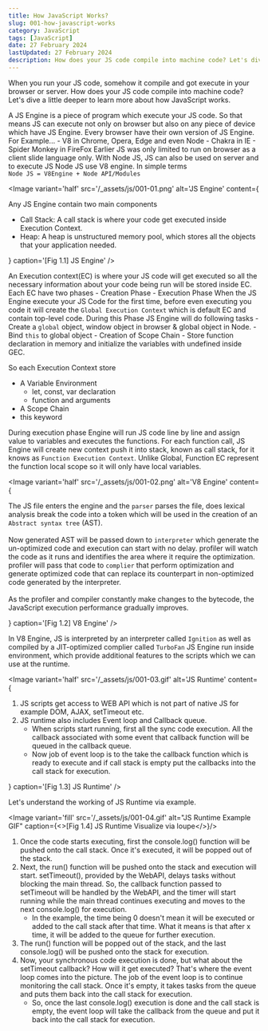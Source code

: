 ```yaml
---
title: How JavaScript Works?
slug: 001-how-javascript-works
category: JavaScript
tags: [JavaScript]
date: 27 February 2024
lastUpdated: 27 February 2024
description: How does your JS code compile into machine code? Let's dive a little deeper to learn more about how JavaScript works.
---
```

When you run your JS code, somehow it compile and got execute in your browser or server. How does your JS code compile into machine code? Let's dive a little deeper to learn more about how JavaScript works.

<Heading id="js-engine" title="What is JS Engine?">
A JS Engine is a piece of program which execute your JS code. So that means JS can execute not only on
browser but also on any piece of device which have JS Engine. Every browser have their own version of JS Engine. For Example...
- V8 in Chrome, Opera, Edge and even Node
- Chakra in IE
- Spider Monkey in FireFox

<Callout>
  Earlier JS was only limited to run on browser as a client slide language only.
  With Node JS, JS can also be used on server and to execute JS Node JS use V8
  engine. In simple terms
  <br />
  <Code>Node JS = V8Engine + Node API/Modules</Code>
</Callout>

<Image
  variant='half'
  src='/_assets/js/001-01.png'
  alt='JS Engine'
  content={
    <section>
      Any JS Engine contain two main components
      <ul>
        <li>
          Call Stack: A call stack is where your code get executed inside
          Execution Context.
        </li>
        <li>
          Heap: A heap is unstructured memory pool, which stores all the objects
          that your application needed.
        </li>
      </ul>
    </section>
  }
  caption='[Fig 1.1] JS Engine'
/>

<SubHeading id="call-stack-and-execution-context" title="Call stack & Execution Context">
An Execution context(EC) is where your JS code will get executed so all the necessary information about your code being run will be stored inside EC. Each EC have two phases
- Creation Phase
- Execution Phase

<SubHeading id="creation-phase" title="The Creation Phase">
When the JS Engine execute your JS Code for the first time, before even executing you code it will create the <Code>Global Execution Context</Code> which is default EC and contain top-level code.
During this Phase JS Engine will do following tasks
- Create a <Code>global</Code> object, window object in browser & global object in Node.
- Bind <Code>this</Code> to global object
- Creation of Scope Chain
- Store function declaration in memory and initialize the variables with undefined inside GEC.

So each Execution Context store

- A Variable Environment
  - let, const, var declaration
  - function and arguments
- A Scope Chain
- this keyword
</SubHeading>

<SubHeading id="execution-phase" title="The Execution Phase">
During execution phase Engine will run JS code line by line and assign value to variables and executes the functions. For each function call, JS Engine will create new context push it into stack, known as call stack, for it knows as <Code>Function Execution Context</Code>. Unlike Global, Function EC represent the function local scope so it will only have local variables.

</SubHeading>
</SubHeading>
<br/>
</Heading>

<Heading id="v8-engine" title="A brief intro of V8 Engine">

<Image
  variant='half'
  src='/_assets/js/001-02.png'
  alt='V8 Engine'
  content={
    <p>
      The JS file enters the engine and the <Code>parser</Code> parses the file,
      does lexical analysis break the code into a token which will be used in
      the creation of an <Code>Abstract syntax tree</Code> (AST).
      <br />
      <br />
      Now generated AST will be passed down to <Code>interpreter</Code> which generate
      the un-optimized code and execution can start with no delay. profiler will
      watch the code as it runs and identifies the area where it require the optimization.
      profiler will pass that code to <Code>complier</Code> that perform optimization
      and generate optimized code that can replace its counterpart in non-optimized
      code generated by the interpreter.
      <br />
      <br />
      As the profiler and compiler constantly make changes to the bytecode, the
      JavaScript execution performance gradually improves.
    </p>
  }
  caption='[Fig 1.2] V8 Engine'
/>

<Callout>
In V8 Engine, JS is interpreted by an interpreter called <Code>Ignition</Code> as well as compiled by a JIT-optimized complier called <Code>TurboFan</Code>
</Callout>
</Heading>

<Heading id="js-runtime" title="What is JS Runtime?">
JS Engine run inside environment, which provide additional features to the scripts which we can use at the runtime.

<Image
  variant='half'
  src='/_assets/js/001-03.gif'
  alt='JS Runtime'
  content={
    <ol>
      <li>
        JS scripts get access to WEB API which is not part of native JS for
        example DOM, AJAX, setTimeout etc.
      </li>
      <li>
        JS runtime also includes Event loop and Callback queue.
        <ul>
          <li>
            When scripts start running, first all the sync code execution. All
            the callback associated with some event that callback function will
            be queued in the callback queue.
          </li>
          <li>
            Now job of event loop is to the take the callback function which is
            ready to execute and if call stack is empty put the callbacks into
            the call stack for execution.
          </li>
        </ul>
      </li>
    </ol>
  }
  caption='[Fig 1.3] JS Runtime'
/>

<SubHeading id="example" title="Example">
Let's understand the working of JS Runtime via example.

<Image variant='fill' src='/_assets/js/001-04.gif' alt="JS Runtime Example GIF" caption={<>[Fig 1.4] JS Runtime Visualize via <Link href="http://latentflip.com/loupe/?code=Cgpjb25zb2xlLmxvZygiRmlyc3QgLT4gU3RhcnQiKQpmdW5jdGlvbiBydW4oKSB7CiAgICBzZXRUaW1lb3V0KGZ1bmN0aW9uICgpewogICAgICAgIGNvbnNvbGUubG9nKCJUaGlyZCIpCiAgICB9LCAwKQogICAgY29uc29sZS5sb2coIlNlY29uZCIpCn0KcnVuKCkKY29uc29sZS5sb2coIkZvdXJ0aCAtPiBFbmQiKQ%3D%3D!!!PGJ1dHRvbj5DbGljayBtZSE8L2J1dHRvbj4%3D">loupe</Link></>}/>

1. Once the code starts executing, first the console.log() function will be pushed onto the call stack. Once it's executed, it will be popped out of the stack.
2. Next, the run() function will be pushed onto the stack and execution will start. setTimeout(), provided by the WebAPI, delays tasks without blocking the main thread. So, the callback function passed to setTimeout will be handled by the WebAPI, and the timer will start running while the main thread continues executing and moves to the next console.log() for execution.
    - In the example, the time being 0 doesn't mean it will be executed or added to the call stack after that time. What it means is that after x time, it will be added to the queue for further execution.
3. The run() function will be popped out of the stack, and the last console.log() will be pushed onto the stack for execution.
4. Now, your synchronous code execution is done, but what about the setTimeout callback? How will it get executed? That's where the event loop comes into the picture. The job of the event loop is to continue monitoring the call stack. Once it's empty, it takes tasks from the queue and puts them back into the call stack for execution.
    - So, once the last console.log() execution is done and the call stack is empty, the event loop will take the callback from the queue and put it back into the call stack for execution.

</SubHeading>
</Heading>